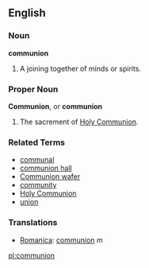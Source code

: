 ==English==

===Noun===
'''communion'''

# A joining together of minds or spirits.

===Proper Noun===
'''Communion''', or '''communion'''

# The sacrement of [[Holy Communion]].

===Related Terms===
*[[communal]]
*[[communion hall]]
*[[Communion wafer]]
*[[community]]
*[[Holy Communion]]
*[[union]]

=== Translations ===
*[[Romanica]]: [[communion]] ''m''

[[pl:communion]]